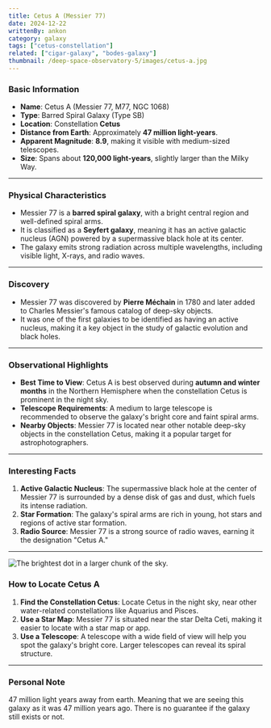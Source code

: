 ```yaml
---
title: Cetus A (Messier 77)
date: 2024-12-22
writtenBy: ankon
category: galaxy
tags: ["cetus-constellation"]
related: ["cigar-galaxy", "bodes-galaxy"]
thumbnail: /deep-space-observatory-5/images/cetus-a.jpg
---
```


<Highlight title="Cetus A (Messier 77)" subtitle="A Barred Spiral Galaxy in the Constellation Cetus" />

### **Basic Information**
- **Name**: Cetus A (Messier 77, M77, NGC 1068)
- **Type**: Barred Spiral Galaxy (Type SB)
- **Location**: Constellation **Cetus**
- **Distance from Earth**: Approximately **47 million light-years**.
- **Apparent Magnitude**: **8.9**, making it visible with medium-sized telescopes.
- **Size**: Spans about **120,000 light-years**, slightly larger than the Milky Way.

---

### **Physical Characteristics**
- Messier 77 is a **barred spiral galaxy**, with a bright central region and well-defined spiral arms.
- It is classified as a **Seyfert galaxy**, meaning it has an active galactic nucleus (AGN) powered by a supermassive black hole at its center.
- The galaxy emits strong radiation across multiple wavelengths, including visible light, X-rays, and radio waves.

---

### **Discovery**
- Messier 77 was discovered by **Pierre Méchain** in 1780 and later added to Charles Messier's famous catalog of deep-sky objects.
- It was one of the first galaxies to be identified as having an active nucleus, making it a key object in the study of galactic evolution and black holes.

---

### **Observational Highlights**
- **Best Time to View**: Cetus A is best observed during **autumn and winter months** in the Northern Hemisphere when the constellation Cetus is prominent in the night sky.
- **Telescope Requirements**: A medium to large telescope is recommended to observe the galaxy's bright core and faint spiral arms.
- **Nearby Objects**: Messier 77 is located near other notable deep-sky objects in the constellation Cetus, making it a popular target for astrophotographers.

---

### **Interesting Facts**
1. **Active Galactic Nucleus**: The supermassive black hole at the center of Messier 77 is surrounded by a dense disk of gas and dust, which fuels its intense radiation.
2. **Star Formation**: The galaxy's spiral arms are rich in young, hot stars and regions of active star formation.
3. **Radio Source**: Messier 77 is a strong source of radio waves, earning it the designation "Cetus A."

---

![The brightest dot in a larger chunk of the sky.](/deep-space-observatory-5/images/cetus-a-1.JPG)
### **How to Locate Cetus A**
1. **Find the Constellation Cetus**: Locate Cetus in the night sky, near other water-related constellations like Aquarius and Pisces.
2. **Use a Star Map**: Messier 77 is situated near the star Delta Ceti, making it easier to locate with a star map or app.
3. **Use a Telescope**: A telescope with a wide field of view will help you spot the galaxy's bright core. Larger telescopes can reveal its spiral structure.

---

### **Personal Note**
47 million light years away from earth. Meaning that we are seeing this galaxy as it was 47 million years ago.
There is no guarantee if the galaxy still exists or not.
